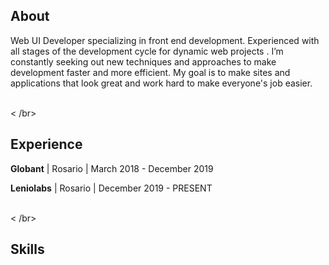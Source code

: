 
## About

Web UI Developer specializing in front end development. Experienced with all stages of the development cycle for dynamic web projects . I’m constantly seeking out new techniques and approaches to make development faster and more efficient. My goal is to make sites and applications that look great and work hard to make everyone's job easier.

<br>< /br>

## Experience
**Globant** | Rosario | March 2018 - December 2019

**Leniolabs** | Rosario | December 2019 - PRESENT

<br>< /br>

## Skills

<SkillsList />
